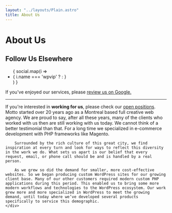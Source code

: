 ```yaml
---
layout: "../layouts/Plain.astro"
title: About Us
---
```


<h1 class="title my-12 text-center">About Us</h1>
<div class="grid grid-cols-2 gap-12 my-20">
	<div class="text-right">
		<h2 class="text-h4 font-heading">Follow Us Elsewhere</h2>
		<ul class="flex justify-end space-x-4 my-6 text-slate-500">
			{ social.map(i => <li>
				{ i.name === 'wpvip' ? 
					<Icon class="w-8 h-8" name={i.name} title={i.title}/> : 
					<Icon class="w-8 h-8" pack="fa" name={i.name} title={i.title}/>
				}
			</li> ) }
		</ul>
		<p>If you've enjoyed our services, please <a class="text-link" href="https://g.page/r/CWsbwvmQNh1qEBE/review">review us on Google.</a></p>
		<hr class="my-12"/>
		If you're interested in <strong>working for us</strong>, please check our <a class="text-link" href="https://apply.workable.com/wpmotto/?lng=en">open positions</a>.
	</div>
	<div class="prose max-w-[50ch]">
		Motto started over 20 years ago as a Montreal based full creative web agency. We are proud to say, after all these years, many of the clients who worked with us then are still working with us today. We cannot think of a better testimonial than that. For a long time we specialized in e-commerce development with PHP frameworks like Magento.

		Surrounded by the rich culture of this great city, we find inspiration at every turn and look for ways to reflect this diversity in the work we do. What sets us apart is our belief that every request, email, or phone call should be and is handled by a real person.

		As we grew so did the demand for smaller, more cost-effective websites. So we began producing custom WordPress sites for our growing client base. Many of our other customers required modern custom PHP applications during this period. This enabled us to bring some more modern workflows and technologies to the WordPress ecosystem. Our work grew more and more specialized in WordPress to meet the growing demand, until today where we’ve developed several products specifically to service this demographic.
	</div>
</div>